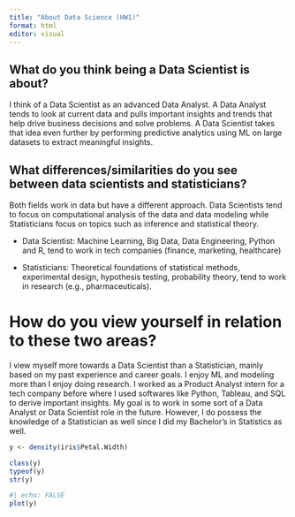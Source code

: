 ```yaml
---
title: "About Data Science (HW1)"
format: html
editor: visual
---
```


## What do you think being a Data Scientist is about?

I think of a Data Scientist as an advanced Data Analyst. A Data Analyst tends to look at current data and pulls important insights and trends that help drive business decisions and solve problems. A Data Scientist takes that idea even further by performing predictive analytics using ML on large datasets to extract meaningful insights. 

## What differences/similarities do you see between data scientists and statisticians?

Both fields work in data but have a different approach. Data Scientists tend to focus on computational analysis of the data and data modeling while Statisticians focus on topics such as inference and statistical theory. 

* Data Scientist: Machine Learning, Big Data, Data Engineering, Python and R, tend to work in tech companies (finance, marketing, healthcare)

* Statisticians: Theoretical foundations of statistical methods, experimental design, hypothesis testing, probability theory, tend to work in research (e.g., pharmaceuticals). 

# How do you view yourself in relation to these two areas?

I view myself more towards a Data Scientist than a Statistician, mainly based on my past experience and career goals. I enjoy ML and modeling more than I enjoy doing research. I worked as a Product Analyst intern for a tech company before where I used softwares like Python, Tableau, and SQL to derive important insights. My goal is to work in some sort of a Data Analyst or Data Scientist role in the future. However, I do possess the knowledge of a Statistician as well since I did my Bachelor's in Statistics as well.

```r
y <- density(iris$Petal.Width)
```

```r
class(y)
typeof(y)
str(y)
```

```r
#| echo: FALSE
plot(y)
```














